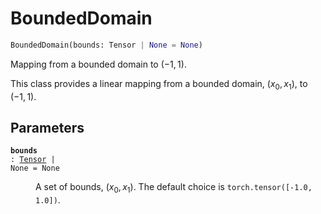 # BoundedDomain { #deep_tensor.BoundedDomain }

```python
BoundedDomain(bounds: Tensor | None = None)
```

Mapping from a bounded domain to $(-1, 1)$.

This class provides a linear mapping from a bounded domain, 
$(x_{0}, x_{1})$, to $(-1, 1)$.

## Parameters {.doc-section .doc-section-parameters}

<code>[**bounds**]{.parameter-name} [:]{.parameter-annotation-sep} [[Tensor](`torch.Tensor`) \| None]{.parameter-annotation} [ = ]{.parameter-default-sep} [None]{.parameter-default}</code>

:   A set of bounds, $(x_{0}, x_{1})$. The default choice is  `torch.tensor([-1.0, 1.0])`.